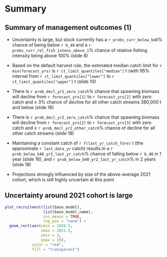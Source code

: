 # Summary

## Summary of management outcomes (1)

* Uncertainty is large, but stock currently has a `r probs_curr_below_b40`%
  chance of being below `r b_40` and a `r probs_curr_rel_fish_intens_above_1`%
  chance of relative fishing intensity being above 100% (slide 8)

* Based on the default harvest rule, the estimated median catch limit
  for `r min(forecast_yrs)` is `r ct_limit_quantiles["median"]` t
  (with 95% interval from `r ct_limit_quantiles["lower"]` to
  `r ct_limit_quantiles["upper"]` t (slide 10)

* There is `r prob_decl_yr1_zero_catch`% chance that spawning biomass will
  decline from `r forecast_yrs[1]` to `r forecast_yrs[2]` with zero catch
  and $\leq$ 3% chance of decline for all other catch streams 380,000 t and
  below (slide 16)

* There is `r prob_decl_yr2_zero_catch`% chance that spawning biomass will
  decline from `r forecast_yrs[2]` to `r forecast_yrs[3]` with zero catch
  and $\geq$ `r prob_decl_yr2_other_catch`% chance of decline for all other catch
  streams (slide 18)

* Maintaining a constant catch of `r f(last_yr_catch_fore)` t (the approximate
  `r last_data_yr` catch) results in a `r prob_below_b40_yr1_last_yr_catch`%
  chance of falling below `r b_40` in 1 year (slide 16), and
  `r prob_below_b40_yr2_last_yr_catch`% in 2 years (slide 18)

* Projections strongly influenced by size of the above-average 2021 cohort,
  which is still highly uncertain at this point

## Uncertainty around 2021 cohort is large

```r
plot_recruitment(list(base_model),
                 list(base_model_name),
                 inc_means = TRUE,
                 leg_pos = "none") +
  geom_rect(aes(xmin = 2020.5,
                xmax = 2021.5,
                ymin = 3,
                ymax = 28),
            color = "red",
            fill = "transparent")
```

